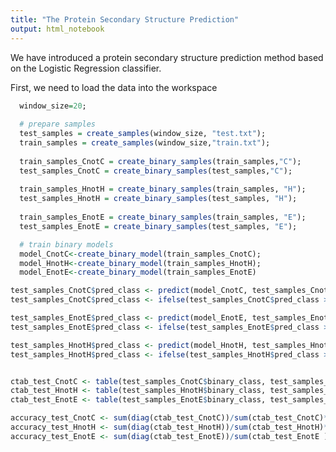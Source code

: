 ```yaml
---
title: "The Protein Secondary Structure Prediction"
output: html_notebook
---
```


We have introduced a protein secondary structure prediction method based on the Logistic Regression classifier.

First, we need to load the data into the workspace

```r

  window_size=20;
  
  # prepare samples
  test_samples = create_samples(window_size, "test.txt");
  train_samples = create_samples(window_size,"train.txt");
  
  train_samples_CnotC = create_binary_samples(train_samples,"C");
  test_samples_CnotC = create_binary_samples(test_samples,"C");
  
  train_samples_HnotH = create_binary_samples(train_samples, "H");
  test_samples_HnotH = create_binary_samples(test_samples, "H");
  
  train_samples_EnotE = create_binary_samples(train_samples, "E");
  test_samples_EnotE = create_binary_samples(test_samples, "E");

```

```r

  # train binary models
  model_CnotC<-create_binary_model(train_samples_CnotC);
  model_HnotH<-create_binary_model(train_samples_HnotH);
  model_EnotE<-create_binary_model(train_samples_EnotE)
```

```r

test_samples_CnotC$pred_class <- predict(model_CnotC, test_samples_CnotC,type = "response");
test_samples_CnotC$pred_class <- ifelse(test_samples_CnotC$pred_class >= 0.5, "1", "-1");

test_samples_EnotE$pred_class <- predict(model_EnotE, test_samples_EnotE,type = "response");
test_samples_EnotE$pred_class <- ifelse(test_samples_EnotE$pred_class >= 0.5, "1", "-1");

test_samples_HnotH$pred_class <- predict(model_HnotH, test_samples_HnotH,type = "response");
test_samples_HnotH$pred_class <- ifelse(test_samples_HnotH$pred_class >= 0.5, "1", "-1");


ctab_test_CnotC <- table(test_samples_CnotC$binary_class, test_samples_CnotC$pred_class);
ctab_test_HnotH <- table(test_samples_HnotH$binary_class, test_samples_HnotH$pred_class);
ctab_test_EnotE <- table(test_samples_EnotE$binary_class, test_samples_EnotE$pred_class);

accuracy_test_CnotC <- sum(diag(ctab_test_CnotC))/sum(ctab_test_CnotC)*100;
accuracy_test_HnotH <- sum(diag(ctab_test_HnotH))/sum(ctab_test_HnotH)*100;
accuracy_test_EnotE <- sum(diag(ctab_test_EnotE))/sum(ctab_test_EnotE )*100

```
